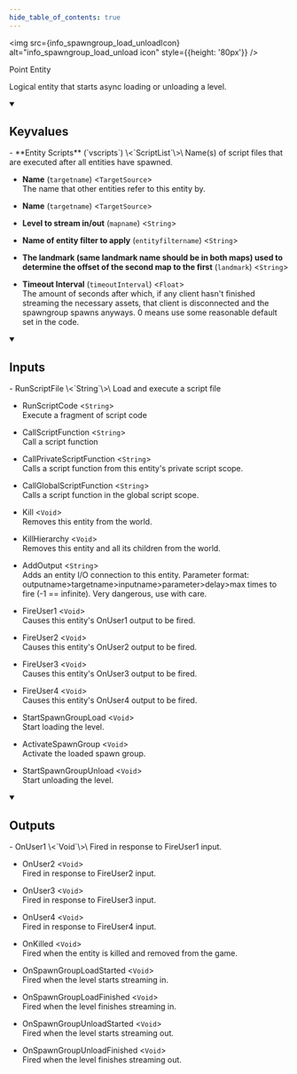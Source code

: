 ```yaml
---
hide_table_of_contents: true
---
```


<!---
!!!!!!
THIS PAGE IS AUTOGENERATED FROM GAME FGD DEFINITIONS!
DO NOT EDIT MANUALLY!
!!!!!!

In order to make edits, you can make an annotation file in /fgd_dump_overrides
-->



<img src={info_spawngroup_load_unloadIcon} alt="info_spawngroup_load_unload icon" style={{height: '80px'}} />

Point Entity

Logical entity that starts async loading or unloading a level.

<details open>
<summary><h2>Keyvalues</h2></summary>
- **Entity Scripts** (`vscripts`) \<`ScriptList`\>\
Name(s) of script files that are executed after all entities have spawned.

- **Name** (`targetname`) \<`TargetSource`\>\
The name that other entities refer to this entity by.

- **Name** (`targetname`) \<`TargetSource`\>

- **Level to stream in/out** (`mapname`) \<`String`\>

- **Name of entity filter to apply** (`entityfiltername`) \<`String`\>

- **The landmark (same landmark name should be in both maps) used to determine the offset of the second map to the first** (`landmark`) \<`String`\>

- **Timeout Interval** (`timeoutInterval`) \<`Float`\>\
The amount of seconds after which, if any client hasn't finished streaming the necessary assets, that client is disconnected and the spawngroup spawns anyways. 0 means use some reasonable default set in the code.


 </details>
<details open>
<summary><h2>Inputs</h2></summary>
- RunScriptFile \<`String`\>\
Load and execute a script file

- RunScriptCode \<`String`\>\
Execute a fragment of script code

- CallScriptFunction \<`String`\>\
Call a script function

- CallPrivateScriptFunction \<`String`\>\
Calls a script function from this entity's private script scope.

- CallGlobalScriptFunction \<`String`\>\
Calls a script function in the global script scope.

- Kill \<`Void`\>\
Removes this entity from the world.

- KillHierarchy \<`Void`\>\
Removes this entity and all its children from the world.

- AddOutput \<`String`\>\
Adds an entity I/O connection to this entity. Parameter format: outputname&gt;targetname>inputname&gt;parameter&gt;delay&gt;max times to fire (-1 == infinite). Very dangerous, use with care.

- FireUser1 \<`Void`\>\
Causes this entity's OnUser1 output to be fired.

- FireUser2 \<`Void`\>\
Causes this entity's OnUser2 output to be fired.

- FireUser3 \<`Void`\>\
Causes this entity's OnUser3 output to be fired.

- FireUser4 \<`Void`\>\
Causes this entity's OnUser4 output to be fired.

- StartSpawnGroupLoad \<`Void`\>\
Start loading the level.

- ActivateSpawnGroup \<`Void`\>\
Activate the loaded spawn group.

- StartSpawnGroupUnload \<`Void`\>\
Start unloading the level.


 </details>
<details open>
<summary><h2>Outputs</h2></summary>
- OnUser1 \<`Void`\>\
Fired in response to FireUser1 input.

- OnUser2 \<`Void`\>\
Fired in response to FireUser2 input.

- OnUser3 \<`Void`\>\
Fired in response to FireUser3 input.

- OnUser4 \<`Void`\>\
Fired in response to FireUser4 input.

- OnKilled \<`Void`\>\
Fired when the entity is killed and removed from the game.

- OnSpawnGroupLoadStarted \<`Void`\>\
Fired when the level starts streaming in.

- OnSpawnGroupLoadFinished \<`Void`\>\
Fired when the level finishes streaming in.

- OnSpawnGroupUnloadStarted \<`Void`\>\
Fired when the level starts streaming out.

- OnSpawnGroupUnloadFinished \<`Void`\>\
Fired when the level finishes streaming out.


 </details>